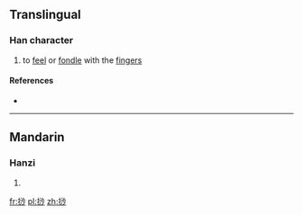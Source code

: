 ==Translingual==

===Han character===
{{Han char|rn=64|rad=手|as=07|sn=10|four=|canj=手水火竹 (QEFH)|ids=⿰[[扌]][[沙]]}}

# to [[feel]] or [[fondle]] with the [[finger]]s

====References====
* {{Han ref|kx=0431.300|dkj=12095|dj=0781.010|hdz=31887.090|uh=6331|ud=25393}}

----

==Mandarin==

===Hanzi===
{{cmn-hanzi|pin=[[suō]] ([[suo1]])|wg=so<sup>1</sup>}}

# {{defn|lang=cmn|sort=手07}}

[[fr:挱]]
[[pl:挱]]
[[zh:挱]]